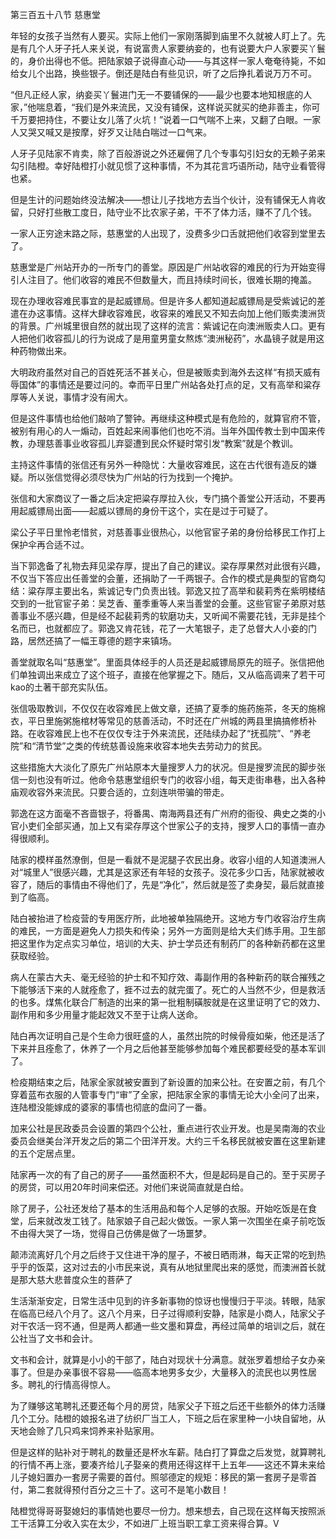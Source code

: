 

第三百五十八节 慈惠堂

年轻的女孩子当然有人要买。实际上他们一家刚落脚到庙里不久就被人盯上了。先是有几个人牙子托人来关说，有说富贵人家要纳妾的，也有说要大户人家要买丫鬟的，身价出得也不低。把陆家娘子说得直心动――与其这样一家人奄奄待毙，不如给女儿个出路，换些银子。倒还是陆白有些见识，听了之后挣扎着说万万不可。

“但凡正经人家，纳妾买丫鬟进门无一不要铺保的――最少也要本地知根底的人家，”他喘息着，“我们是外来流民，又没有铺保，这样说买就买的绝非善主，你可千万要把持住，不要让女儿落了火坑！”说着一口气喘不上来，又翻了白眼。一家人又哭又喊又是按摩，好歹又让陆白喘过一口气来。

人牙子见陆家不肯卖，除了百般游说之外还雇佣了几个专事勾引妇女的无赖子弟来勾引陆橙。幸好陆橙打小就见惯了这种事情，不为其花言巧语所动，陆守业看管得也紧。

但是生计的问题始终没法解决――想让儿子找地方去当个伙计，没有铺保无人肯收留，只好打些散工度日，陆守业不比农家子弟，干不了体力活，赚不了几个钱。

一家人正穷途末路之际，慈惠堂的人出现了，没费多少口舌就把他们收容到堂里去了。

慈惠堂是广州站开办的一所专门的善堂。原因是广州站收容的难民的行为开始变得引人注目了。他们收容的难民不但数量大，而且持续时间长，很难长期的掩盖。

现在办理收容难民事宜的是起威镖局。但是许多人都知道起威镖局是受紫诚记的差遣在办这事情。这样大肆收容难民，收容来的难民又不知去向加上他们贩卖澳洲货的背景。广州城里很自然的就出现了这样的流言：紫诚记在向澳洲贩卖人口。更有人把他们收容孤儿的行为说成了是用童男童女熬炼“澳洲秘药”，水晶镜子就是用这种药物做出来。

大明政府虽然对自己的百姓死活不甚关心，但是被贩卖到海外去这样“有损天威有辱国体”的事情还是要过问的。幸而平日里广州站各处打点的足，又有高举和粱存厚等人关说，事情才没有闹大。

但是这件事情也给他们敲响了警钟。再继续这种模式是有危险的，就算官府不管，被别有用心的人一煽动，百姓起来闹事他们也吃不消。当年外国传教士到中国来传教，办理慈善事业收容孤儿弃婴遭到民众怀疑时常引发“教案”就是个教训。

主持这件事情的张信还有另外一种隐忧：大量收容难民，这在古代很有造反的嫌疑。所以张信觉得必须尽快为广州站的行为找到一个掩护。

张信和大家商议了一番之后决定把粱存厚拉入伙，专门搞个善堂公开活动，不要再用起威镖局出面――起威以镖局的身份干这个，实在是过于可疑了。

梁公子平日里怜老惜贫，对慈善事业很热心，以他官宦子弟的身份给移民工作打上保护伞再合适不过。

当下郭逸备了礼物去拜见梁存厚，提出了自己的建议。梁存厚果然对此很有兴趣，不仅当下答应出任善堂的会董，还捐助了一千两银子。合作的模式是典型的官商勾结：粱存厚主要出名，紫诚记专门负责出钱。郭逸又拉了高举和裴莉秀在紫明楼结交到的一批官宦子弟：吴芝香、董季重等人来当善堂的会董。这些官宦子弟原对慈善事业不感兴趣，但是经不起裴莉秀的软磨功夫，又听闻不需要花钱，无非是挂个名而已，也就都应了。郭逸又肯花钱，花了一大笔银子，走了总督大人小妾的门路，居然还搞了一幅王尊德的题字来镇场。

善堂就取名叫“慈惠堂”。里面具体经手的人员还是起威镖局原先的班子。张信把他们单独调出来成立了这个班子，直接在他掌握之下。随后，又从临高调来了若干可kao的土著干部充实队伍。

张信吸取教训，不仅仅在收容难民上做文章，还搞了夏季的施药施茶，冬天的施棉衣，平日里施粥施棺材等常见的慈善活动，不时还在广州城的两县里搞搞修桥补路。在收容难民上也不在仅仅专注于外来流民，还陆续办起了“抚孤院”、“养老院”和“清节堂”之类的传统慈善设施来收容本地失去劳动力的贫民。

这些措施大大淡化了原先广州站原本大量搜罗人力的状况。但是搜罗流民的脚步张信一刻也没有听过。他命令慈惠堂组织专门的收容小组，每天走街串巷，出入各种庙观收容外来流民。只要合适的，立刻连哄带骗的带走。

郭逸在这方面毫不吝啬银子，将番禺、南海两县还有广州府的衙役、典史之类的小官小吏们全部买通，加上又有梁存厚这个世家公子的支持，搜罗人口的事情一直办得很顺利。

陆家的模样虽然潦倒，但是一看就不是泥腿子农民出身。收容小组的人知道澳洲人对“城里人”很感兴趣，尤其是这家还有年轻的女孩子。没花多少口舌，陆家就被收容了，随后的事情由不得他们了，先是“净化”，然后就是签了卖身契，最后就直接到了临高。

陆白被抬进了检疫营的专用医疗所，此地被单独隔绝开。这地方专门收容治疗生病的难民，一方面是避免人力损失和传染；另外一方面则是给大夫们练手用。卫生部把这里作为定点实习单位，培训的大夫、护士学员还有制药厂的各种新药都在这里获取经验。

病人在蒙古大夫、毫无经验的护士和不知疗效、毒副作用的各种新药的联合摧残之下能够活下来的人就痊愈了，捱不过去的就完蛋了。死亡的人当然不少，但是救活的也多。煤焦化联合厂制造的出来的第一批粗制磺胺就是在这里证明了它的效力、副作用和多少用量才能起效又不至于让病人送命。

陆白再次证明自己是个生命力很旺盛的人，虽然出院的时候骨瘦如柴，他还是活了下来并且痊愈了，休养了一个月之后他甚至能够参加每个难民都要经受的基本军训了。

检疫期结束之后，陆家全家就被安置到了新设置的加来公社。在安置之前，有几个穿着蓝布衣服的人管事专门“审”了全家，把陆家全家的事情无论大小全问了出来，连陆橙没能嫁成的婆家的事情也彻底的盘问了一番。

加来公社是民政委员会设置的第四个公社，重点进行农业开发。也是吴南海的农业委员会继美台洋开发之后的第二个田洋开发。大约三千名移民就被安置在这里新建的五个定居点里。

陆家再一次的有了自己的房子――虽然面积不大，但是起码是自己的。至于买房子的房贷，可以用20年时间来偿还。对他们来说简直就是白给。

除了房子，公社还发给了基本的生活用品和每个人足够的衣服。开始吃饭是在食堂，后来就改发工钱了。陆家娘子自己起火做饭。一家人第一次围坐在桌子前吃饭不由得大哭了一场，觉得自己仿佛是做了一场噩梦。

颠沛流离好几个月之后终于又住进干净的屋子，不被日晒雨淋，每天正常的吃到热乎乎的饭菜，这对过去的小市民来说，真有从地狱里爬出来的感觉，而澳洲首长就是那大慈大悲普度众生的菩萨了

生活渐渐安定，日常生活中见到的许多新事物的惊讶也慢慢归于平淡。转眼，陆家在临高已经八个月了。这八个月来，日子过得顺利安静，陆家是小商人，陆家父子对干农活一窍不通，但是两人都通一些文墨和算盘，再经过简单的培训之后，就在公社当了文书和会计。

文书和会计，就算是小小的干部了，陆白对现状十分满意。就张罗着想给子女办亲事了。但是办亲事很不容易――临高本地男多女少，大量移入的流民也以男性居多。聘礼的行情高得惊人。

为了赚够这笔聘礼还要还每个月的房贷，陆家父子下班之后还干些额外的体力活赚几个工分。陆橙的娘报名进了纺织厂当工人，下班之后在家里种一小块自留地，从天地会赊了几只鸡来饲养来补贴家用。

但是这样的贴补对于聘礼的数量还是杯水车薪。陆白打了算盘之后发觉，就算聘礼的行情不再上涨，要凑齐给儿子娶亲的费用还得这样干上五年――这还不算未来给儿子媳妇置办一套房子需要的首付。照邬德定的规矩：移民的第一套房子是零首付，第二套就得预付百分之三十了。这可不是笔小数目！

陆橙觉得哥哥娶媳妇的事情她也要尽一份力。想来想去，自己现在这样每天按照派工干活算工分收入实在太少，不如进厂上班当职工拿工资来得合算。V

